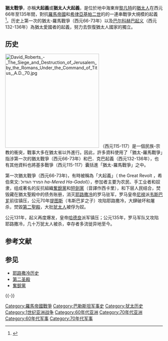 {{Campaignbox 犹太－罗马战争}}

'''猶太戰爭'''，亦稱'''大起義'''或'''猶太人大起義'''，是位於地中海東岸[[黎凡特|黎凡特]]的[[猶太人|猶太人]]在西元66年至135年間，對抗[[羅馬帝國|羅馬帝國]]和[[希律亞基帕二世|希律亞基帕二世]]的{{le|希律王朝|Herodian Dynasty}}的一連串戰爭大規模的起義<ref>{{Cite web |url=https://www.jewishvirtuallibrary.org/the-great-revolt-66-70-ce |title=存档副本 |access-date=2022-03-19 |archive-date=2017-01-08 |archive-url=https://web.archive.org/web/20170108234835/https://www.jewishvirtuallibrary.org/jsource/Judaism/revolt.html |dead-url=no }}</ref>。历史上第一次的猶太-羅馬戰爭（西元66-73年）以及[[巴尔科赫巴起义|巴尔科赫巴起义]]（西元132-136年）為猶太愛國者的起義，努力去恢復猶太人國家的獨立。

== 历史 ==
[[File:David_Roberts_-_The_Siege_and_Destruction_of_Jerusalem_by_the_Romans_Under_the_Command_of_Titus,_A.D._70.jpg|300px]]
{{le|基多戰爭|Kitos War}}（西元115-117）是一個民族-宗教的衝突，戰事大多在猶太省以外進行。因此，許多資料使用了「猶太-羅馬戰爭」指涉第一次的猶太戰爭（西元66-73年）和巴．克巴起義（西元132-136年），也有其他資料也將基多戰爭（西元115-117）囊括進「猶太-羅馬戰爭」之中。

第一次猶太戰爭（西元66-73年)，有時被稱為「大起義」（ the Great Revolt ，希伯來文: המרד הגדול‎ ''ha-Mered Ha-Gadol'')），参加者主要为农民、手工业者和奴隶，组成著名的反抗組織[[奮銳黨|奮銳黨]]和[[短劍黨|短劍黨]]（音譯作西卡里），和下层人民结合，焚毁藏在猶太聖殿中的债务账册，消灭[[耶路撒冷|耶路撒冷]]的罗马驻军，罗马皇帝[[尼禄|尼禄]]派[[韦斯巴芗|韦斯巴芗]]前往镇压，公元70年[[提图斯|提图斯]]（韦斯巴芗之子）攻陷耶路撒冷，大肆破坏和屠杀，焚毀[[第二聖殿|第二聖殿]]，大批[[犹太人|犹太人]]被俘为奴。

公元131年，起义再度爆发，皇帝[[哈德良|哈德良]]派军镇压；公元135年，罗马军队又攻陷耶路撒冷，几十万犹太人被杀，幸存者多流徙异地至今。

== 参考文献 ==
{{Reflist}}

== 参见 ==
{{Portal box|古罗马|以色列|军事|历史}}
* [[耶路撒冷历史|耶路撒冷历史]]
* [[第二圣殿|第二圣殿]]
* [[奮銳黨|奮銳黨]]

{{-}}
{{古罗马战争}}
{{犹太人和犹太教}}

{{Authority control}}
[[Category:羅馬帝國戰爭|Category:羅馬帝國戰爭]]
[[Category:巴勒斯坦军事史|Category:巴勒斯坦军事史]]
[[Category:犹太历史|Category:犹太历史]]
[[Category:1世纪亚洲战争|Category:1世纪亚洲战争]]
[[Category:60年代亚洲|Category:60年代亚洲]]
[[Category:70年代亚洲|Category:70年代亚洲]]
[[Category:60年代军事|Category:60年代军事]]
[[Category:70年代军事|Category:70年代军事]]

{{历史小作品}}